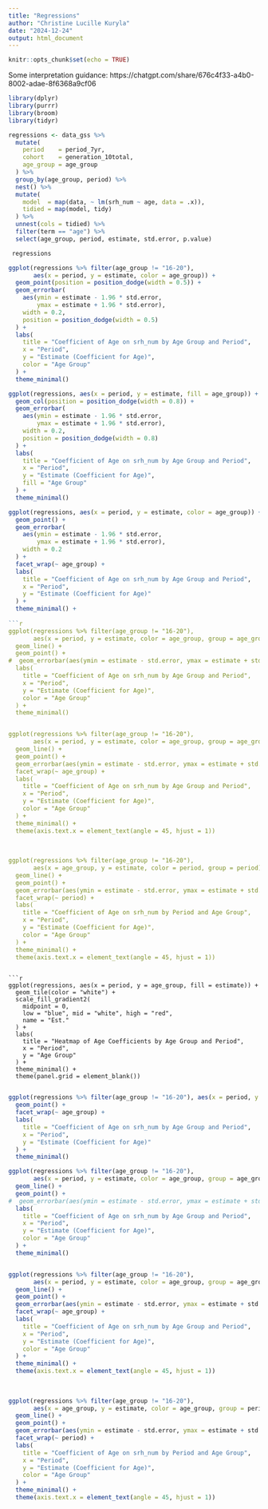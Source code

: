 ```yaml
---
title: "Regressions"
author: "Christine Lucille Kuryla"
date: "2024-12-24"
output: html_document
---
```


```r
knitr::opts_chunk$set(echo = TRUE)
```


Some interpretation guidance: https://chatgpt.com/share/676c4f33-a4b0-8002-adae-8f6368a9cf06 

```r

library(dplyr)
library(purrr)
library(broom)
library(tidyr)

regressions <- data_gss %>%
  mutate(
    period    = period_7yr,
    cohort    = generation_10total,
    age_group = age_group
  ) %>%
  group_by(age_group, period) %>%
  nest() %>%
  mutate(
    model  = map(data, ~ lm(srh_num ~ age, data = .x)),
    tidied = map(model, tidy)
  ) %>%
  unnest(cols = tidied) %>%
  filter(term == "age") %>%
  select(age_group, period, estimate, std.error, p.value)

 regressions
```



```r


ggplot(regressions %>% filter(age_group != "16-20"),
       aes(x = period, y = estimate, color = age_group)) +
  geom_point(position = position_dodge(width = 0.5)) +
  geom_errorbar(
    aes(ymin = estimate - 1.96 * std.error,
        ymax = estimate + 1.96 * std.error),
    width = 0.2,
    position = position_dodge(width = 0.5)
  ) +
  labs(
    title = "Coefficient of Age on srh_num by Age Group and Period",
    x = "Period",
    y = "Estimate (Coefficient for Age)",
    color = "Age Group"
  ) +
  theme_minimal()


```

```r

ggplot(regressions, aes(x = period, y = estimate, fill = age_group)) +
  geom_col(position = position_dodge(width = 0.8)) +
  geom_errorbar(
    aes(ymin = estimate - 1.96 * std.error,
        ymax = estimate + 1.96 * std.error),
    width = 0.2,
    position = position_dodge(width = 0.8)
  ) +
  labs(
    title = "Coefficient of Age on srh_num by Age Group and Period",
    x = "Period",
    y = "Estimate (Coefficient for Age)",
    fill = "Age Group"
  ) +
  theme_minimal()


```

```r
ggplot(regressions, aes(x = period, y = estimate, color = age_group)) +
  geom_point() +
  geom_errorbar(
    aes(ymin = estimate - 1.96 * std.error,
        ymax = estimate + 1.96 * std.error),
    width = 0.2
  ) +
  facet_wrap(~ age_group) +
  labs(
    title = "Coefficient of Age on srh_num by Age Group and Period",
    x = "Period",
    y = "Estimate (Coefficient for Age)"
  ) +
  theme_minimal() +
  
```r

ggplot(regressions %>% filter(age_group != "16-20"),
       aes(x = period, y = estimate, color = age_group, group = age_group)) +
  geom_line() +
  geom_point() +
#  geom_errorbar(aes(ymin = estimate - std.error, ymax = estimate + std.error), width = 0.2) +
  labs(
    title = "Coefficient of Age on srh_num by Age Group and Period",
    x = "Period",
    y = "Estimate (Coefficient for Age)",
    color = "Age Group"
  ) +
  theme_minimal()


ggplot(regressions %>% filter(age_group != "16-20"),
       aes(x = period, y = estimate, color = age_group, group = age_group)) +
  geom_line() +
  geom_point() +
  geom_errorbar(aes(ymin = estimate - std.error, ymax = estimate + std.error), width = 0.2) +
  facet_wrap(~ age_group) +
  labs(
    title = "Coefficient of Age on srh_num by Age Group and Period",
    x = "Period",
    y = "Estimate (Coefficient for Age)",
    color = "Age Group"
  ) +
  theme_minimal() +
  theme(axis.text.x = element_text(angle = 45, hjust = 1)) 
  
  
  
ggplot(regressions %>% filter(age_group != "16-20"),
       aes(x = age_group, y = estimate, color = period, group = period)) +
  geom_line() +
  geom_point() +
  geom_errorbar(aes(ymin = estimate - std.error, ymax = estimate + std.error), width = 0.2) +
  facet_wrap(~ period) +
  labs(
    title = "Coefficient of Age on srh_num by Period and Age Group",
    x = "Period",
    y = "Estimate (Coefficient for Age)",
    color = "Age Group"
  ) +
  theme_minimal() +
  theme(axis.text.x = element_text(angle = 45, hjust = 1)) 


```




```

```r

ggplot(regressions, aes(x = period, y = age_group, fill = estimate)) +
  geom_tile(color = "white") +
  scale_fill_gradient2(
    midpoint = 0, 
    low = "blue", mid = "white", high = "red",
    name = "Est."
  ) +
  labs(
    title = "Heatmap of Age Coefficients by Age Group and Period",
    x = "Period",
    y = "Age Group"
  ) +
  theme_minimal() +
  theme(panel.grid = element_blank())


```

```r

ggplot(regressions %>% filter(age_group != "16-20"), aes(x = period, y = estimate)) +
  geom_point() +
  facet_wrap(~ age_group) +
  labs(
    title = "Coefficient of Age on srh_num by Age Group and Period",
    x = "Period",
    y = "Estimate (Coefficient for Age)"
  ) +
  theme_minimal()

```


```r

ggplot(regressions %>% filter(age_group != "16-20"),
       aes(x = period, y = estimate, color = age_group, group = age_group)) +
  geom_line() +
  geom_point() +
#  geom_errorbar(aes(ymin = estimate - std.error, ymax = estimate + std.error), width = 0.2) +
  labs(
    title = "Coefficient of Age on srh_num by Age Group and Period",
    x = "Period",
    y = "Estimate (Coefficient for Age)",
    color = "Age Group"
  ) +
  theme_minimal()


ggplot(regressions %>% filter(age_group != "16-20"),
       aes(x = period, y = estimate, color = age_group, group = age_group)) +
  geom_line() +
  geom_point() +
  geom_errorbar(aes(ymin = estimate - std.error, ymax = estimate + std.error), width = 0.2) +
  facet_wrap(~ age_group) +
  labs(
    title = "Coefficient of Age on srh_num by Age Group and Period",
    x = "Period",
    y = "Estimate (Coefficient for Age)",
    color = "Age Group"
  ) +
  theme_minimal() +
  theme(axis.text.x = element_text(angle = 45, hjust = 1)) 
  
  
  
ggplot(regressions %>% filter(age_group != "16-20"),
       aes(x = age_group, y = estimate, color = age_group, group = period)) +
  geom_line() +
  geom_point() +
  geom_errorbar(aes(ymin = estimate - std.error, ymax = estimate + std.error), width = 0.2) +
  facet_wrap(~ period) +
  labs(
    title = "Coefficient of Age on srh_num by Period and Age Group",
    x = "Period",
    y = "Estimate (Coefficient for Age)",
    color = "Age Group"
  ) +
  theme_minimal() +
  theme(axis.text.x = element_text(angle = 45, hjust = 1)) 


```

